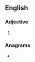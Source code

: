 ==English==

===Adjective===
{{head|en|superlative adjective}}

# {{en-superlative of|scaly}}

===Anagrams===
* {{anagrams|en|a=aceilsst|elastics|salicets}}